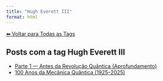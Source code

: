 ```yaml
---
title: "Hugh Everett III"
format: html
---
```


[⬅ Voltar para Todas as Tags](../tags.qmd)

## Posts com a tag **Hugh Everett III**

- [Parte 1 — Antes da Revolução Quântica (Aprofundamento)](/posts/fisica/parte-1-mecanica-quantica.html)
- [100 Anos da Mecânica Quântica (1925–2025)](/posts/fisica/100-anos-mecanica-quantica.html)
